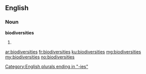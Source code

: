 ==English==

===Noun===
'''biodiversities'''

# {{plural of|biodiversity}}

[[Category:English plurals ending in "-ies"]]

[[ar:biodiversities]]
[[fr:biodiversities]]
[[ku:biodiversities]]
[[mg:biodiversities]]
[[my:biodiversities]]
[[no:biodiversities]]